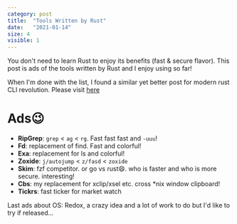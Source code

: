 ```yaml
---
category: post
title:  "Tools Written by Rust"
date:   "2021-01-14"
size: 4
visible: 1
---
```


You don't need to learn Rust to enjoy its benefits (fast & secure flavor). This post is ads of the tools written by Rust and I enjoy using so far!

When I'm done with the list, I found a similar yet better post for modern rust CLI revolution. Please visit [here](https://zaiste.net/posts/shell-commands-rust/)

# Ads😉
+ **RipGrep**: `grep` < `ag` < `rg`. Fast fast fast and `-uuu`!
+ **Fd**: replacement of find. Fast and colorful!
+ **Exa**: replacement for ls and colorful!
+ **Zoxide**: `j/autojump` < `z/fasd` < `zoxide`
+ **Skim**: fzf competitor. or go vs rust😄. who is faster and who is more secure. interesting!
+ **Cbs**: my replacement for xclip/xsel etc. cross *nix window clipboard!
+ **Tickrs**: fast ticker for market watch


Last ads about OS: Redox, a crazy idea and a lot of work to do but I'd like to try if released...
